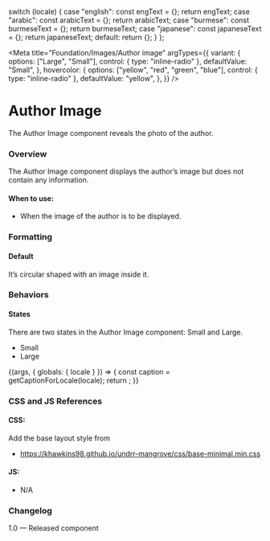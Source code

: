 
  switch (locale) {
    case "english":
      const engText = {};
      return engText;
    case "arabic":
      const arabicText = {};
      return arabicText;
    case "burmese":
      const burmeseText = {};
      return burmeseText;
    case "japanese":
      const japaneseText = {};
      return japaneseText;
    default:
      return {};
  }
};

<Meta
  title="Foundation/Images/Author image"
  argTypes={{
    variant: {
      options: ["Large", "Small"],
      control: { type: "inline-radio" },
      defaultValue: "Small",
    },
    hovercolor: {
      options: ["yellow", "red", "green", "blue"],
      control: { type: "inline-radio" },
      defaultValue: "yellow",
    },
  }}
/>

# Author Image
The Author Image component reveals the photo of the author.

### Overview
The Author Image component displays the author’s image but does not contain any information.

#### When to use:
- When the image of the author is to be displayed.

### Formatting
#### Default
It’s circular shaped with an image inside it.

### Behaviors
#### States
There are two states in the Author Image component: Small and Large.
- Small
- Large

<Canvas>
  <Story name="Author image">
    {(args, { globals: { locale } }) => {
      const caption = getCaptionForLocale(locale);
      return <Authorimg image={user} alt="Headshot of XYZ" {...args}></Authorimg>;
    }}
  </Story>
</Canvas>

### CSS and JS References

#### CSS:
Add the base layout style from
- https://khawkins98.github.io/undrr-mangrove/css/base-minimal.min.css

#### JS:
- N/A

### Changelog
1.0 — Released component
